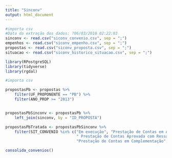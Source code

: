 ```yaml
---
title: "Sinconv"
output: html_document
---
```








```r

#importa csv
#Data da extração dos dados: ?06/03/2018 02:22:03
sinconv <- read.csv("siconv_convenio.csv", sep = ";")
empenhos <- read.csv("siconv_empenho.csv", sep = ";")
propostas <- read.csv("siconv_proposta.csv", sep = ";")
situacao <- read.csv("siconv_historico_situacao.csv", sep = ";")

library(RPostgreSQL)
library(tidyverse)
library(rgdal)


```


```r

#importa csv

propostasPb <- propostas %>% 
    filter(UF_PROPONENTE == "PB") %>% 
    filter(ANO_PROP >= "2013") 


propostasPbSinconv <- propostasPb %>% 
    left_join(sinconv, by = "ID_PROPOSTA") 

propostasPbTratada <- propostasPbSinconv %>% 
    filter(SIT_CONVENIO %in% c("Em execução", "Prestação de Contas em Análise", "Prestação de Contas Aprovada", "Prestação de Contas enviada para Análise",
                               " Prestação de Contas Aprovada com Ressalvas", "Prestação de Contas Iniciada Por Antecipação",
                               "Prestação de Contas em Complementação", "Prestação de Contas Rejeitada"))

```


```r

consolida_convenios()

```



